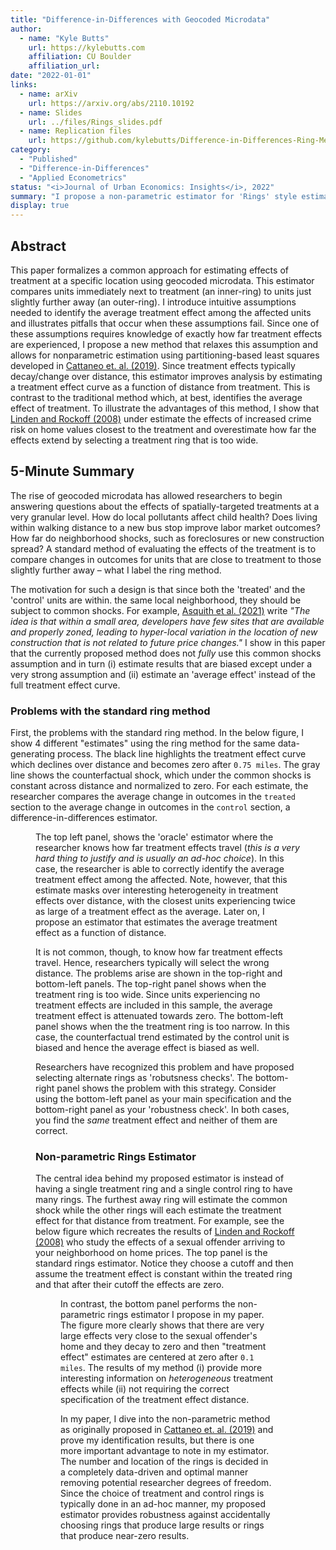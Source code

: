 ```yaml
---
title: "Difference-in-Differences with Geocoded Microdata"
author:
  - name: "Kyle Butts"
    url: https://kylebutts.com
    affiliation: CU Boulder
    affiliation_url:
date: "2022-01-01"
links:
  - name: arXiv
    url: https://arxiv.org/abs/2110.10192
  - name: Slides
    url: ../files/Rings_slides.pdf
  - name: Replication files
    url: https://github.com/kylebutts/Difference-in-Differences-Ring-Method
category:
  - "Published"
  - "Difference-in-Differences"
  - "Applied Econometrics"
status: "<i>Journal of Urban Economics: Insights</i>, 2022"
summary: "I propose a non-parametric estimator for 'Rings' style estimators where an inner ring is treated and and outer ring serves as the control group."
display: true
---
```



## Abstract

This paper formalizes a common approach for estimating effects of treatment at a specific location using geocoded microdata. This estimator compares units immediately next to treatment (an inner-ring) to units just slightly further away (an outer-ring). I introduce intuitive assumptions needed to identify the average treatment effect among the affected units and illustrates pitfalls that occur when these assumptions fail. Since one of these assumptions requires knowledge of exactly how far treatment effects are experienced, I propose a new method that relaxes this assumption and allows for nonparametric estimation using partitioning-based least squares developed in [Cattaneo et. al. (2019)](https://maxhfarrell.com/research/Cattaneo-Farrell-Feng2020_AoS.pdf). Since treatment effects typically decay/change over distance, this estimator improves analysis by estimating a treatment effect curve as a function of distance from treatment. This is contrast to the traditional method which, at best, identifies the average effect of treatment. To illustrate the advantages of this method, I show that [Linden and Rockoff (2008)](https://www.aeaweb.org/articles?id=10.1257/aer.98.3.1103) under estimate the effects of increased crime risk on home values closest to the treatment and overestimate how far the effects extend by selecting a treatment ring that is too wide.

## 5-Minute Summary

The rise of geocoded microdata has allowed researchers to begin answering questions about the effects of spatially-targeted treatments at a very granular level. How do local pollutants affect child health? Does living within walking distance to a new bus stop improve labor market outcomes? How far do neighborhood shocks, such as foreclosures or new construction spread? A standard method of evaluating the effects of the treatment is to compare changes in outcomes for units that are close to treatment to those slightly further away – what I label the <Color kelly>ring method</Color>.

The motivation for such a design is that since both the 'treated' and the 'control' units are within. the same local neighborhood, they should be subject to <Color coral>common shocks</Color>. For example, [Asquith et al. (2021)](https://dx.doi.org/10.1162/rest_a_01055) write _"The idea is that within a small area, developers have few sites that are available and properly zoned, leading to hyper-local variation in the location of new construction that is not related to future price changes."_ I show in this paper that the currently proposed method does not _fully_ use this <Color coral>common shocks</Color> assumption and in turn (i) estimate results that are biased except under a very strong assumption and (ii) estimate an 'average effect' instead of the full treatment effect curve.

### Problems with the standard ring method

First, the problems with the standard ring method. In the below figure, I show 4 different "estimates" using the ring method for the same data-generating process. The black line highlights the treatment effect curve which declines over distance and becomes zero after `0.75 miles`. The gray line shows the counterfactual shock, which under the <Color coral>common shocks</Color> is constant across distance and normalized to zero. For each estimate, the researcher compares the average change in outcomes in the `treated` section to the average change in outcomes in the `control` section, a difference-in-differences estimator.

<Figure src="/images/rings_ex.png" alt="Example of Problems with 'Standard' Rings method" />

The top left panel, shows the 'oracle' estimator where the researcher knows how far treatment effects travel (_this is a very hard thing to justify and is usually an ad-hoc choice_). In this case, the researcher is able to correctly identify the <Color alice>average treatment effect among the affected</Color>. Note, however, that this estimate masks over interesting heterogeneity in treatment effects over distance, with the closest units experiencing twice as large of a treatment effect as the average. Later on, I propose an estimator that estimates the average treatment effect as a function of distance.

It is not common, though, to know how far treatment effects travel. Hence, researchers typically will select the wrong distance. The problems arise are shown in the top-right and bottom-left panels. The top-right panel shows when the treatment ring is too wide. Since units experiencing no treatment effects are included in this sample, the average treatment effect is attenuated towards zero. The bottom-left panel shows when the the treatment ring is too narrow. In this case, the counterfactual trend estimated by the control unit is biased and hence the average effect is biased as well.

Researchers have recognized this problem and have proposed selecting alternate rings as 'robutsness checks'. The bottom-right panel shows the problem with this strategy. Consider using the bottom-left panel as your main specification and the bottom-right panel as your 'robustness check'. In both cases, you find the _same_ treatment effect and neither of them are correct.

### Non-parametric Rings Estimator

The central idea behind my proposed estimator is instead of having a single treatment ring and a single control ring to have many rings. The furthest away ring will estimate the <Color coral>common shock</Color> while the other rings will each estimate the treatment effect for that distance from treatment. For example, see the below figure which recreates the results of [Linden and Rockoff (2008)](https://dx.doi.org/10.1257/aer.98.3.1103) who study the effects of a sexual offender arriving to your neighborhood on home prices. The top panel is the standard rings estimator. Notice they choose a cutoff and then assume the treatment effect is constant within the treated ring and that after their cutoff the effects are zero.

<Figure src="/images/linden_rockoff.png" alt="Linden and Rockoff (2008) Analysis of Sexual Offender Arrival on Home Prices" />

In contrast, the bottom panel performs the non-parametric rings estimator I propose in my paper. The figure more clearly shows that there are very large effects very close to the sexual offender's home and they decay to zero and then "treatment effect" estimates are centered at zero after `0.1 miles`. The results of my method (i) provide more interesting information on _heterogeneous_ treatment effects while (ii) not requiring the correct specification of the treatment effect distance.

In my paper, I dive into the non-parametric method as originally proposed in [Cattaneo et. al. (2019)](http://arxiv.org/abs/1804.04916) and prove my identification results, but there is one more important advantage to note in my estimator. The number and location of the rings is decided in a completely data-driven and optimal manner removing potential researcher degrees of freedom. Since the choice of treatment and control rings is typically done in an ad-hoc manner, my proposed estimator provides robustness against accidentally choosing rings that produce large results or rings that produce near-zero results.
